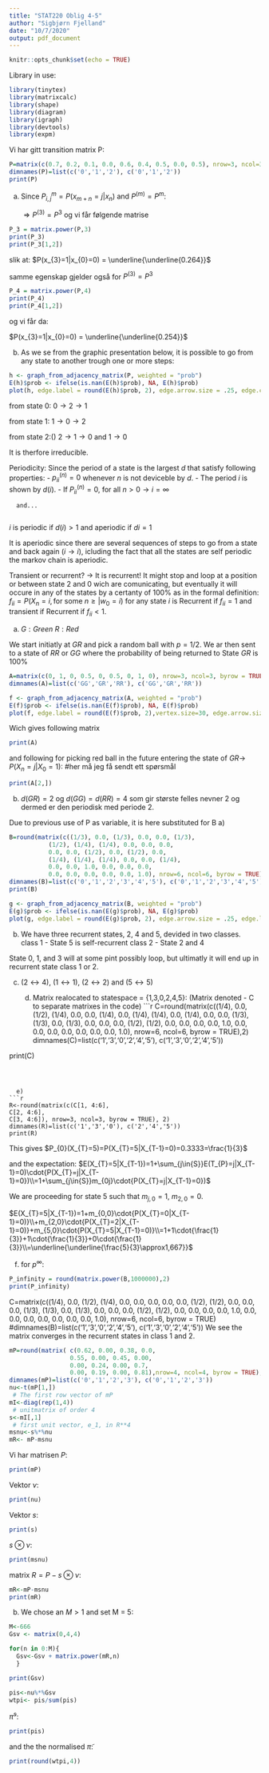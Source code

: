 ```yaml
---
title: "STAT220 Oblig 4-5"
author: "Sigbjørn Fjelland"
date: "10/7/2020"
output: pdf_document
---
```


```r
knitr::opts_chunk$set(echo = TRUE)
```

Library in use:
```r
library(tinytex)
library(matrixcalc)
library(shape)
library(diagram)
library(igraph)
library(devtools)
library(expm)
```
\newpage
\underline{\textbf{Problem 6.1}}

Vi har gitt transition matrix P:
```r
P=matrix(c(0.7, 0.2, 0.1, 0.0, 0.6, 0.4, 0.5, 0.0, 0.5), nrow=3, ncol=3, byrow = TRUE)
dimnames(P)=list(c('0','1','2'), c('0','1','2'))
print(P)
```

a)
  Since $P_{i,j}^{m} = P(x_{m+n}=j|x_{n})$ and $P^{(m)}=P^{m}$:
  
  $\Rightarrow{P^{(3)}=P^{3}}$ og vi får følgende matrise

```r
P_3 = matrix.power(P,3)
print(P_3)
print(P_3[1,2])
```
slik at:
$P(x_{3}=1|x_{0}=0) = \underline{\underline{0.264}}$


samme egenskap gjelder også for $P^{(3)}=P^{3}$
```r
P_4 = matrix.power(P,4)
print(P_4)
print(P_4[1,2])
```

og vi får da:

$P(x_{3}=1|x_{0}=0) = \underline{\underline{0.254}}$

b) 
 As we se from the graphic presentation below, it is possible to go from any state to another trough one or more steps:
 
 
```r
h <- graph_from_adjacency_matrix(P, weighted = "prob")
E(h)$prob <- ifelse(is.nan(E(h)$prob), NA, E(h)$prob)
plot(h, edge.label = round(E(h)$prob, 2), edge.arrow.size = .25, edge.curved=-0.2, edge.label.cex = .5)
```

from state 0: 
$0\rightarrow 2\rightarrow 1$

from state 1:
$1\rightarrow 0\rightarrow 2$

from state 2:()
$2\rightarrow 1\rightarrow 0$ and $1\rightarrow 0$
  
It is therfore irreducible.

Periodicity:
    Since the period of a state is the largest $d$ that satisfy following properties: 
      - $p_{ii}^{(n)} = 0$ whenever $n$ is not deviceble by $d$. 
      - The period $i$ is shown by $d(i)$. 
      - If $P_{ii}^{(n)} = 0$, for all $n>0\rightarrow{i}=\infty$
      
      and...
      
  $i$ is periodic if $d(i)>1$ and aperiodic if $di=1$
      
  It is aperiodic since there are several sequences of steps to go from a state and back again ($i\rightarrow i$),
  icluding the fact that all the states are self periodic the markov chain is aperiodic.
  
Transient or recurrent? $\rightarrow$ It is recurrent!
  It might stop and loop at a position or between state 2 and 0 wich are comunicating, but eventually it will occure in any of the states by a certanty of 100% as in the formal definition:
   $f_{ii}=P(X_{n} = i, \textrm{for some } n\geq|w_{0}=i)$ for any state $i$ is Recurrent if $f_{ii}=1$ and transient if Recurrent if $f_{ii}<1$.


\underline{Problem 6.?}

a)
$G: Green$
$R: Red$

We start initiatly at $GR$ and pick a random ball with $p=1/2$. We ar then sent to a state of $RR$ or $GG$ where the probability of being returned to State $GR$ is $100\%$

```r
A=matrix(c(0, 1, 0, 0.5, 0, 0.5, 0, 1, 0), nrow=3, ncol=3, byrow = TRUE)
dimnames(A)=list(c('GG','GR','RR'), c('GG','GR','RR'))
```

```r
f <- graph_from_adjacency_matrix(A, weighted = "prob")
E(f)$prob <- ifelse(is.nan(E(f)$prob), NA, E(f)$prob)
plot(f, edge.label = round(E(f)$prob, 2),vertex.size=30, edge.arrow.size = .25, edge.curved=0.3, edge.label.cex = .5)
```

Wich gives following matrix


```r
print(A)
```

and following for picking red ball in the future entering the state of $GR\rightarrow$ $P(X_{n}=j|X_{0}=1):$ #her må jeg få sendt ett spørsmål
```r
print(A[2,])
```


  b)
    $d(GR)=2$ og $d(GG)=d(RR)=4$ som gir største felles nevner 2 og dermed er den periodisk med periode 2.
\newpage

\underline{\textbf{Problem 6.2}}
    Due to previous use of P as variable, it is here substituted for B
  a)
```r
B=round(matrix(c((1/3), 0.0, (1/3), 0.0, 0.0, (1/3), 
           (1/2), (1/4), (1/4), 0.0, 0.0, 0.0, 
           0.0, 0.0, (1/2), 0.0, (1/2), 0.0,
           (1/4), (1/4), (1/4), 0.0, 0.0, (1/4),
           0.0, 0.0, 1.0, 0.0, 0.0, 0.0, 
           0.0, 0.0, 0.0, 0.0, 0.0, 1.0), nrow=6, ncol=6, byrow = TRUE),2)
dimnames(B)=list(c('0','1','2','3','4','5'), c('0','1','2','3','4','5'))
print(B)
```


```r
g <- graph_from_adjacency_matrix(B, weighted = "prob")
E(g)$prob <- ifelse(is.nan(E(g)$prob), NA, E(g)$prob)
plot(g, edge.label = round(E(g)$prob, 2), edge.arrow.size = .25, edge.label.cex = .5)
```

\newpage
  b)
    \underline{As we se from the graph above:}
  
  We have three recurrent states, 2, 4 and 5, devided in two classes.       
  class 1 - State 5 is self-recurrent
  class 2 - State 2 and 4
  
 
 \textbf{Transient States:}
  
  State 0, 1, and 3 will at some pint possibly loop, but ultimatly it will end up in 
  recurrent state class 1 or 2.


c)
    \underline{Communicating States:}
  
  $(2\leftrightarrow{4})$, $(1\leftrightarrow{1})$, $(2\leftrightarrow{2})$ and $(5\leftrightarrow{5})$
  
  d) Matrix realocated to statespace = {1,3,0,2,4,5}: 
      (Matrix denoted - C to separate matrixes in the code)
```r
C=round(matrix(c((1/4), 0.0, (1/2), (1/4), 0.0, 0.0, 
           (1/4), 0.0, (1/4), (1/4), 0.0, (1/4), 
           0.0, 0.0, (1/3), (1/3), 0.0, (1/3),
           0.0, 0.0, 0.0, (1/2), (1/2), 0.0,
           0.0, 0.0, 0.0, 1.0, 0.0, 0.0, 
           0.0, 0.0, 0.0, 0.0, 0.0, 1.0), nrow=6, ncol=6, byrow = TRUE),2)
dimnames(C)=list(c('1','3','0','2','4','5'), c('1','3','0','2','4','5'))

print(C)
```



  e) 
```r
R<-round(matrix(c(C[1, 4:6],
C[2, 4:6],
C[3, 4:6]), nrow=3, ncol=3, byrow = TRUE), 2)
dimnames(R)=list(c('1','3','0'), c('2','4','5'))
print(R)
```

This gives $P_{0}(X_{T}=5)=P(X_{T}=5|X_{T-1}=0)=0.3333=\frac{1}{3}$
\newpage

and the expectation:\newline
$E(X_{T}=5|X_{T-1})=1+\sum_{j\in{S}}E(T_{P}=j|X_{T-1}=0)\cdot{P(X_{T}=j|X_{T-1}=0})\\=1+\sum_{j\in{S}}m_{0j}\cdot{P(X_{T}=j|X_{T-1}=0})$\newline

We are proceeding for state 5 such that $m_{j,0}=1$, $m_{2,0}=0$.\newline

$E(X_{T}=5|X_{T-1})=1+m_{0,0}\cdot{P(X_{T}=0|X_{T-1}=0)}\\+m_{2,0}\cdot{P(X_{T}=2|X_{T-1}=0)}+m_{5,0}\cdot{P(X_{T}=5|X_{T-1}=0)}\\=1+1\cdot{\frac{1}{3}}+1\cdot{\frac{1}{3}}+0\cdot{\frac{1}{3}}\\=\underline{\underline{\frac{5}{3}\approx1,667}}$

  f)
for $p^{\infty}$:
```r
P_infinity = round(matrix.power(B,1000000),2)
print(P_infinity)
```
C=matrix(c((1/4), 0.0, (1/2), (1/4), 0.0, 0.0, 
           0.0, 0.0, 0.0, (1/2), (1/2), 0.0, 
           0.0, 0.0, (1/3), (1/3), 0.0, (1/3),
           0.0, 0.0, 0.0, (1/2), (1/2), 0.0,
           0.0, 0.0, 0.0, 1.0, 0.0, 0.0, 
           0.0, 0.0, 0.0, 0.0, 0.0, 1.0), nrow=6, ncol=6, byrow = TRUE)
#dimnames(B)=list(c('1','3','0','2','4','5'), c('1','3','0','2','4','5'))
We see the matrix converges in the recurrent states in class 1 and 2.
\newpage

\underline{\textbf{problem 6.3}}

```r
mP=round(matrix( c(0.62, 0.00, 0.38, 0.0,
                 0.55, 0.00, 0.45, 0.00,
                 0.00, 0.24, 0.00, 0.7,
                 0.00, 0.19, 0.00, 0.81),nrow=4, ncol=4, byrow = TRUE),2)
dimnames(mP)=list(c('0','1','2','3'), c('0','1','2','3'))
nu<-t(mP[1,])
 # The first row vector of mP
mI<-diag(rep(1,4))
 # unitmatrix of order 4
s<-mI[,1]
 # first unit vector, e_1, in R**4
msnu<-s%*%nu
mR<- mP-msnu

```

Vi har matrisen $P$:
```r
print(mP)
```

Vektor $\nu$:
```r
print(nu)
```
Vektor $s$:
```r
print(s)
```
$s\otimes{\nu}$:
```r
print(msnu)
```
matrix $R=P-s\otimes{\nu}$:
```r
mR<-mP-msnu
print(mR)
```

b)
  We chose an $M>1$ and set M = 5:
```r
M<-666 
Gsv <- matrix(0,4,4)

for(n in 0:M){
  Gsv<-Gsv + matrix.power(mR,n)
  }

print(Gsv)
```


```r
pis<-nu%*%Gsv
wtpi<- pis/sum(pis)
```

$\tilde{\pi}^{s}$:
```r
print(pis)
```

and the the normalised $\tilde{\pi}$:
```r
print(round(wtpi,4))
```

